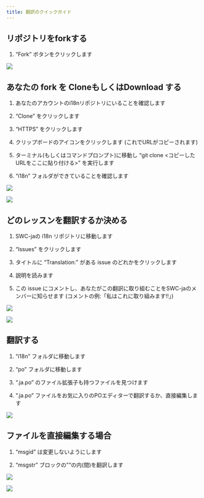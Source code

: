 ```yaml
---
title: 翻訳のクイックガイド
---
```


## リポジトリをforkする

1. “Fork” ボタンをクリックします


![](fork_button.png)

## あなたの fork を CloneもしくはDownload する

1. あなたのアカウントのi18nリポジトリにいることを確認します

1. “Clone” をクリックします

1. “HTTPS” をクリックします

1. クリップボードのアイコンをクリックします (これでURLがコピーされます)

1. ターミナル(もしくはコマンドプロンプト)に移動し “git clone <コピーしたURLをここに貼り付ける>” を実行します

1. “i18n” フォルダができていることを確認します


![](clone1234.png)

![](clone56.png)

## どのレッスンを翻訳するか決める

1. SWC-jaの i18n リポジトリに移動します

1. “Issues” をクリックします

1. タイトルに “Translation:” がある issue のどれかをクリックします

1. 説明を読みます

1. この issue にコメントし、あなたがこの翻訳に取り組むことをSWC-jaのメンバーに知らせます (コメントの例:「私はこれに取り組みます!!」)


![](which_lesson123.png)

![](which_lesson45.png)

## 翻訳する

1. “i18n” フォルダに移動します

1. “po” フォルダに移動します

1. “.ja.po” のファイル拡張子も持つファイルを見つけます

1. “.ja.po” ファイルをお気に入りのPOエディターで翻訳するか、直接編集します


![](translate123.png)

## ファイルを直接編集する場合

1. “msgid” は変更しないようにします

1. “msgstr” ブロックの""の内(間)を翻訳します


![](directly_editing12.png)

![](example_translation.png)


